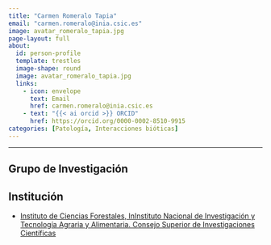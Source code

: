 ```yaml
---
title: "Carmen Romeralo Tapia"
email: "carmen.romeralo@inia.csic.es"  
image: avatar_romeralo_tapia.jpg
page-layout: full
about: 
  id: person-profile
  template: trestles
  image-shape: round
  image: avatar_romeralo_tapia.jpg
  links:
    - icon: envelope
      text: Email
      href: carmen.romeralo@inia.csic.es
    - text: "{{< ai orcid >}} ORCID"
      href: https://orcid.org/0000-0002-8510-9915
categories: [Patología, Interacciones bióticas]
---
```

 
<hr>

:::{#person-profile}

## Grupo de Investigación


## Institución
- [Instituto de Ciencias Forestales, InInstituto Nacional de Investigación y Tecnología Agraria y Alimentaria. Consejo Superior de Investigaciones Científicas](https://www.inia.es/)

:::
